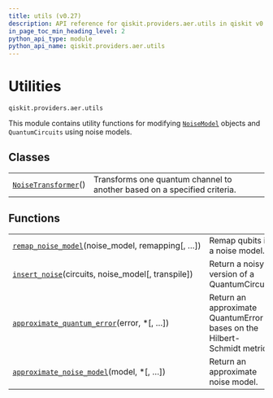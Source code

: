 ```yaml
---
title: utils (v0.27)
description: API reference for qiskit.providers.aer.utils in qiskit v0.27
in_page_toc_min_heading_level: 2
python_api_type: module
python_api_name: qiskit.providers.aer.utils
---
```


<span id="module-qiskit.providers.aer.utils" />

<span id="aer-utils" />

<span id="utilities-qiskit-providers-aer-utils" />

# Utilities

`qiskit.providers.aer.utils`

This module contains utility functions for modifying [`NoiseModel`](qiskit.providers.aer.noise.NoiseModel "qiskit.providers.aer.noise.NoiseModel") objects and `QuantumCircuits` using noise models.

## Classes

|                                                                                                                   |                                                                          |
| ----------------------------------------------------------------------------------------------------------------- | ------------------------------------------------------------------------ |
| [`NoiseTransformer`](qiskit.providers.aer.utils.NoiseTransformer "qiskit.providers.aer.utils.NoiseTransformer")() | Transforms one quantum channel to another based on a specified criteria. |

## Functions

|                                                                                                                                                             |                                                                         |
| ----------------------------------------------------------------------------------------------------------------------------------------------------------- | ----------------------------------------------------------------------- |
| [`remap_noise_model`](qiskit.providers.aer.utils.remap_noise_model "qiskit.providers.aer.utils.remap_noise_model")(noise\_model, remapping\[, …])           | Remap qubits in a noise model.                                          |
| [`insert_noise`](qiskit.providers.aer.utils.insert_noise "qiskit.providers.aer.utils.insert_noise")(circuits, noise\_model\[, transpile])                   | Return a noisy version of a QuantumCircuit.                             |
| [`approximate_quantum_error`](qiskit.providers.aer.utils.approximate_quantum_error "qiskit.providers.aer.utils.approximate_quantum_error")(error, \*\[, …]) | Return an approximate QuantumError bases on the Hilbert-Schmidt metric. |
| [`approximate_noise_model`](qiskit.providers.aer.utils.approximate_noise_model "qiskit.providers.aer.utils.approximate_noise_model")(model, \*\[, …])       | Return an approximate noise model.                                      |

